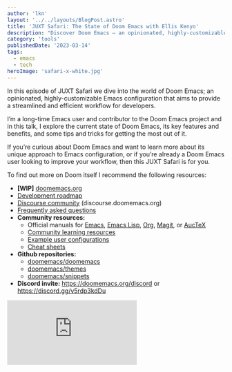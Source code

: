 ```yaml
---
author: 'lkn'
layout: '../../layouts/BlogPost.astro'
title: 'JUXT Safari: The State of Doom Emacs with Ellis Kenyo'
description: "Discover Doom Emacs — an opinionated, highly-customizable Emacs configuration, providing a streamlined and efficient workflow"
category: 'tools'
publishedDate: '2023-03-14'
tags:
  - emacs
  - tech
heroImage: 'safari-x-white.jpg'
---
```


In this episode of JUXT Safari we dive into the world of Doom Emacs; an opinionated, highly-customizable Emacs configuration that aims to provide a streamlined and efficient workflow for developers.

I’m a long-time Emacs user and contributor to the Doom Emacs project and in this talk, I explore the current state of Doom Emacs, its key features and benefits, and some tips and tricks for getting the most out of it.

If you’re curious about Doom Emacs and want to learn more about its unique approach to Emacs configuration, or if you’re already a Doom Emacs user looking to improve your workflow, then this JUXT Safari is for you.

To find out more on Doom itself I recommend the following resources: 

- **[WIP]** [doomemacs.org](https://doomemacs.org)
- [Development roadmap](https://discourse.doomemacs.org/roadmap)
- [Discourse community](https://discourse.doomemacs.org) (discourse.doomemacs.org)
- [Frequently asked questions](https://github.com/doomemacs/doomemacs/blob/master/docs/faq.org)
- **Community resources:**
    - Official manuals for [Emacs](https://emacsdocs.org/docs/emacs/The-Emacs-Editor), [Emacs Lisp](https://emacsdocs.org/docs/elisp/Emacs-Lisp), [Org](https://emacsdocs.org/docs/org/The-Org-Manual), [Magit](https://emacsdocs.org/docs/magit/Top), or [AucTeX](https://emacsdocs.org/docs/auctex/Top)
    - [Community learning resources](https://discourse.doomemacs.org/t/other-learning-resources)
    - [Example user configurations](https://discourse.doomemacs.org/t/example-user-configurations)
    - [Cheat sheets](https://discourse.doomemacs.org/c/guides/cheatsheets)
- **Github repositories:**
    - [doomemacs/doomemacs](https://github.com/doomemacs/doomemacs)
    - [doomemacs/themes](https://github.com/doomemacs/themes)
    - [doomemacs/snippets](https://github.com/doomemacs/snippets)
- **Discord invite:** https://doomemacs.org/discord or https://discord.gg/v5rdp3kdDu

<iframe
  class='aspect-video w-full'
  src="https://www.youtube.com/embed/PwSscfkfRgw"
  title="JUXT Safari: The State of Doom Emacs with Ellis Kenyo"
  frameborder="0"
  allow="accelerometer; autoplay; clipboard-write; encrypted-media; gyroscope; picture-in-picture; web-share"
  allowfullscreen
></iframe>
